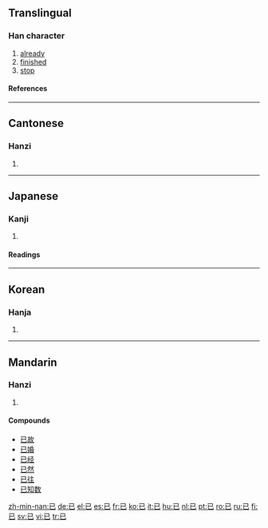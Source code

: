==Translingual==
{{Han stroke|[[Image:已-order.gif]]}}
===Han character===
{{Han char|rn=49|rad=己|as=00|sn=3|four=1771<sub>7</sub>|canj=尸山 (SU), X尸山 (XSU)}}
# [[already]]
# [[finished]]
# [[stop]]
====References====
{{Han ref|kx=0326.110|dkj=08743|dj=0630.110|hdz=20984.010|uh=5DF2|ud=24050|bh=A477|bd=42103}}
----
==Cantonese==
===Hanzi===
{{yue-hanzi|jyut=[[ji5]]|y=[[yi5]]}}
# {{defn|Cantonese}}
----
==Japanese==
===Kanji===
{{ja-kanji|grade=8|rs=己00}}
# {{defn|Japanese}}
====Readings====
{{ja-readings|on=[[い]] (i)|kun=[[すでに]] (sudeni), [[やむ]] (yamu), [[のみ]] (nomi)}}
----
==Korean==
===Hanja===
{{ko-hanja|hangeul=[[이]]|rv=i|mr=i}}
# {{defn|Korean}}
----
==Mandarin==
===Hanzi===
{{cmn-hanzi|pin=[[yǐ]] (yi3)|wg=i<sup>3</sup>}}
# {{defn|Mandarin}}

====Compounds====
*[[已故]]
*[[已婚]]
*[[已经]]
*[[已然]]
*[[已往]]
*[[已知数]]

[[zh-min-nan:已]]
[[de:已]]
[[el:已]]
[[es:已]]
[[fr:已]]
[[ko:已]]
[[it:已]]
[[hu:已]]
[[nl:已]]
[[pt:已]]
[[ro:已]]
[[ru:已]]
[[fi:已]]
[[sv:已]]
[[vi:已]]
[[tr:已]]